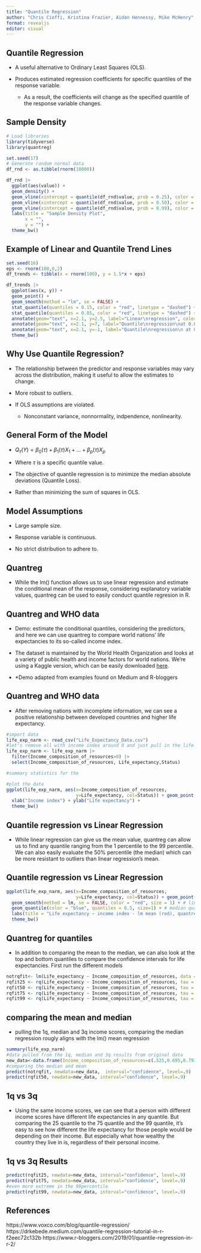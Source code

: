 ```yaml
---
title: "Quantile Regression"
author: "Chris Cioffi, Kristina Frazier, Aidan Hennessy, Mike McHenry"
format: revealjs
editor: visual
---
```


## Quantile Regression

-   A useful alternative to Ordinary Least Squares (OLS).

-   Produces estimated regression coefficients for specific quantiles of the response variable.

    -   As a result, the coefficients will change as the specified quantile of the response variable changes.

## Sample Density

```r
# Load libraries
library(tidyverse)
library(quantreg)

set.seed(17)
# Generate random normal data
df_rnd <- as.tibble(rnorm(10000))

df_rnd |>
  ggplot(aes(value)) +
  geom_density() +
  geom_vline(xintercept = quantile(df_rnd$value, prob = 0.25), color = "red") +
  geom_vline(xintercept = quantile(df_rnd$value, prob = 0.50), color = "black") +
  geom_vline(xintercept = quantile(df_rnd$value, prob = 0.99), color = "blue") +
  labs(title = "Sample Density Plot",
       x = "",
       y = "") +
  theme_bw()
```

## Example of Linear and Quantile Trend Lines

```r
set.seed(16)
eps <- rnorm(100,0,2)
df_trends <- tibble(x = rnorm(100), y = 1.5*x + eps)

df_trends |>
  ggplot(aes(x, y)) +
  geom_point() +
  geom_smooth(method = "lm", se = FALSE) +
  stat_quantile(quantiles = 0.15, color = "red", linetype = "dashed") +
  stat_quantile(quantiles = 0.85, color = "red", linetype = "dashed") +
  annotate(geom="text", x=2.1, y=2.5, label="Linear\nregression", color = "blue", size = 3.5) +
  annotate(geom="text", x=2.1, y=7, label="Quantile\nregression\nat 0.85", color = "red", size = 3.5) +
  annotate(geom="text", x=2.1, y=-1, label="Quantile\nregression\n at 0.15", color = "red", size = 3.5) +
  theme_bw()
```

## Why Use Quantile Regression?

-   The relationship between the predictor and response variables may vary across the distribution, making it useful to allow the estimates to change.

-   More robust to outliers.

-   If OLS assumptions are violated.

    -   Nonconstant variance, nonnormality, indpendence, nonlinearity.

## General Form of the Model

-   $Q_\tau(Y) = \beta_0(\tau) + \beta_1(\tau)X_1 + ... + \beta_p(\tau)X_p$

-   Where $\tau$ is a specific quantile value.

-   The objective of quantile regression is to minimize the median absolute deviations (Quantile Loss).

-   Rather than minimizing the sum of squares in OLS.

## Model Assumptions

-   Large sample size.

-   Response variable is continuous.

-   No strict distribution to adhere to.

## Quantreg

-   While the lm() function allows us to use linear regression and estimate the conditional mean of the response, considering explanatory variable values, quantreg can be used to easily conduct quantile regresion in R.

## Quantreg and WHO data

-   Demo: estimate the conditional quantiles, considering the predictors, and here we can use quantreg to compare world nations' life expectancies to its so-called income index.

-   The dataset is maintained by the World Health Organization and looks at a variety of public health and income factors for world nations. We're using a Kaggle version, which can be easily downloaded [here](https://gist.github.com/aishwarya8615/89d9f36fc014dea62487f7347864d16a).

-   \*Demo adapted from examples found on Medium and R-bloggers

## Quantreg and WHO data

-   After removing nations with incomplete information, we can see a positive relationship between developed countries and higher life expectancy.

```r
#import data 
life_exp_narm <- read_csv("Life_Expectancy_Data.csv")
#let's remove all with income index around 0 and just pull in the life expectancy and income score columns for the purposes of this exercise.
life_exp_narm <- life_exp_narm |> 
  filter(Income_composition_of_resources>0) |>
  select(Income_composition_of_resources, Life_expectancy,Status)

#summary statistics for the 

#plot the data 
ggplot(life_exp_narm, aes(x=Income_composition_of_resources, 
                          y=Life_expectancy, col=Status)) + geom_point() +
  xlab("Income index") + ylab("Life expectancy") +
  theme_bw()
```

## Quantile regression vs Linear Regression

-   While linear regression can give us the mean value, quantreg can allow us to find any quantile ranging from the 1 percentile to the 99 percentile. We can also easily evaluate the 50% percentile (the median) which can be more resistant to outliers than linear regression's mean.

## Quantile regression vs Linear Regression

```r

ggplot(life_exp_narm, aes(x=Income_composition_of_resources, 
                          y=Life_expectancy, col=Status)) + geom_point() +
  geom_smooth(method = lm, se = FALSE, color = "red", size = 1) + # linear model
  geom_quantile(color = "blue", quantiles = 0.5, size=1) + # median quantile regression model with tau = 0.5 -- 50%
  labs(title = "Life expectancy ~ income index - lm mean (red), quantreg median (blue)", y = "Life Expectancy", x = "Income Index") +
  theme_bw()
```

## Quantreg for quantiles

-   In addition to comparing the mean to the median, we can also look at the top and bottom quantiles to compare the confidence intervals for life expectancies. First run the different models

```r
notrqfit<- lm(Life_expectancy ~ Income_composition_of_resources, data = life_exp_narm)
rqfit25 <- rq(Life_expectancy ~ Income_composition_of_resources, tau = 0.25, data = life_exp_narm)
rqfit50 <- rq(Life_expectancy ~ Income_composition_of_resources, tau = 0.50, data = life_exp_narm)
rqfit75 <- rq(Life_expectancy ~ Income_composition_of_resources, tau = 0.75, data = life_exp_narm)
rqfit99 <- rq(Life_expectancy ~ Income_composition_of_resources, tau = 0.99, data = life_exp_narm)
```

## comparing the mean and median

-   pulling the 1q, median and 3q income scores, comparing the median regression rougly aligns with the lm() mean regression

```r
summary(life_exp_narm)
#data pulled from the 1q, median and 3q results from original data
new_data<-data.frame(Income_composition_of_resources=c(.525,0.695,0.793))
#comparing the median and mean 
predict(notrqfit, newdata=new_data,  interval="confidence", level=.9) 
predict(rqfit50, newdata=new_data, interval="confidence", level=.9) 

```

## 1q vs 3q

-   Using the same income scores, we can see that a person with different income scores have different life expectancies in any quantile. But comparing the 25 quantile to the 75 quantile and the 99 quantile, it's easy to see how different the life expectancy for those people would be depending on their income. But especially what how wealthy the country they live in is, regardless of their personal income.

## 1q vs 3q Results

```r
predict(rqfit25, newdata=new_data, interval="confidence", level=.9) 
predict(rqfit75, newdata=new_data, interval="confidence", level=.9) 
#even more extreme in the 99percentile
predict(rqfit99, newdata=new_data, interval="confidence", level=.9) 

```

## References

https://www.voxco.com/blog/quantile-regression/ https://drkebede.medium.com/quantile-regression-tutorial-in-r-f2eec72c132b https://www.r-bloggers.com/2019/01/quantile-regression-in-r-2/
